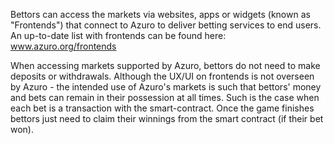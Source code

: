 
<PageHeadline
  title="Bettors"
  subTitle="Betting powered by Azuro is non-custodial. Each bet is a transaction with the smart-contracts"
/>

Bettors can access the markets via websites, apps or widgets (known as "Frontends") that connect to Azuro to deliver
betting services to end users. An up-to-date list with frontends can be found here: www.azuro.org/frontends

<Callout type="info">
  When accessing markets supported by Azuro, bettors do not need to make deposits or withdrawals. Although the UX/UI on
  frontends is not overseen by Azuro - the intended use of Azuro's markets is such that bettors' money and bets can
  remain in their possession at all times. Such is the case when each bet is a transaction with the smart-contract.
  Once the game finishes bettors just need to claim their winnings from the smart contract (if their bet won).
</Callout>
